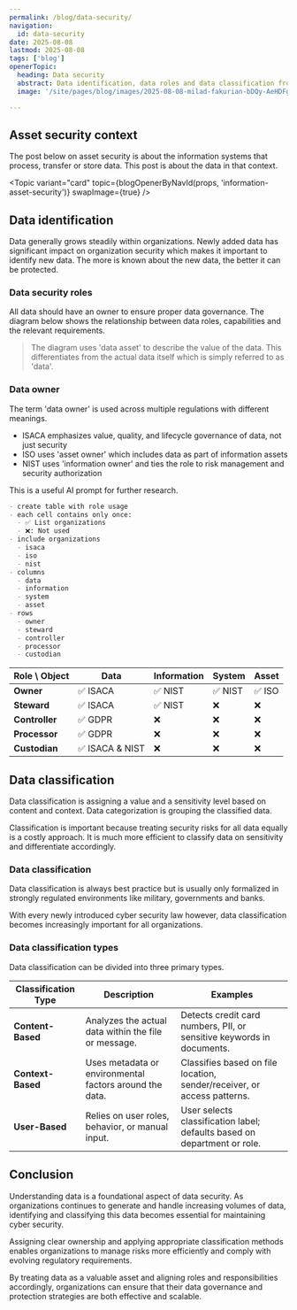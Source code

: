 ```yaml
---
permalink: /blog/data-security/
navigation:
  id: data-security
date: 2025-08-08
lastmod: 2025-08-08
tags: ['blog']
openerTopic:
  heading: Data security
  abstract: Data identification, data roles and data classification from a security perspective
  image: '/site/pages/blog/images/2025-08-08-milad-fakurian-bDQy-AeHDFg-unsplash.jpg'

---
```



## Asset security context

The post below on asset security is about the information systems that process,
transfer or store data. This post is about the data in that context.

<Topic variant="card" topic={blogOpenerByNavId(props, 'information-asset-security')} swapImage={true} />

## Data identification

Data generally grows steadily within organizations. Newly added data has
significant impact on organization security which makes it important to identify
new data. The more is known about the new data, the better it can be protected.

### Data security roles

All data should have an owner to ensure proper data governance. The diagram
below shows the relationship between data roles, capabilities and the relevant
requirements.

> The diagram uses 'data asset' to describe the value of the data. This
> differentiates from the actual data itself which is simply referred to as
> 'data'.

<Diagram src="/site/pages/blog/images-security-framework/data-asset-roles.svg" width="60rem" />

### Data owner

The term 'data owner' is used across multiple regulations with different
meanings.

- ISACA emphasizes value, quality, and lifecycle governance of data, not just
  security
- ISO uses 'asset owner' which includes data as part of information assets
- NIST uses 'information owner' and ties the role to risk management and
  security authorization

This is a useful AI prompt for further research.

```md
- create table with role usage
- each cell contains only once:
  - ✅ List organizations
  - ❌: Not used
- include organizations
  - isaca
  - iso
  - nist
- columns
  - data
  - information
  - system
  - asset
- rows
  - owner
  - steward
  - controller
  - processor
  - custodian
```

| **Role \\ Object** | **Data** | **Information** | **System** | **Asset** |
|---|---|---|---|---|
| **Owner** | ✅ ISACA | ✅ NIST | ✅ NIST | ✅ ISO |
| **Steward** | ✅ ISACA | ✅ NIST | ❌ | ❌ |
| **Controller** | ✅ GDPR | ❌ | ❌ | ❌ |
| **Processor** | ✅ GDPR | ❌ | ❌ | ❌ |
| **Custodian** | ✅ ISACA & NIST | ❌ | ❌ | ❌ |


## Data classification

Data classification is assigning a value and a sensitivity level based on
content and context. Data categorization is grouping the classified data.

Classification is important because treating security risks for all data equally
is a costly approach. It is much more efficient to classify data on sensitivity
and differentiate accordingly.

### Data classification

Data classification is always best practice but is usually only formalized in
strongly regulated environments like military, governments and banks.

With every newly introduced cyber security law however, data classification
becomes increasingly important for all organizations.


### Data classification types

Data classification can be divided into three primary types.

|  Classification Type  |  Description  |  Examples  |
|-----------------------|--------------------------------------------------------------|--------------------------------------------------------------|
| **Content-Based**     | Analyzes the actual data within the file or message.         | Detects credit card numbers, PII, or sensitive keywords in documents. |
| **Context-Based**     | Uses metadata or environmental factors around the data.      | Classifies based on file location, sender/receiver, or access patterns. |
| **User-Based**        | Relies on user roles, behavior, or manual input.             | User selects classification label; defaults based on department or role. |

## Conclusion

Understanding data is a foundational aspect of data security. As organizations
continues to generate and handle increasing volumes of data, identifying and
classifying this data becomes essential for maintaining cyber security.

Assigning clear ownership and applying appropriate classification methods
enables organizations to manage risks more efficiently and comply with evolving
regulatory requirements.

By treating data as a valuable asset and aligning roles and responsibilities
accordingly, organizations can ensure that their data governance and protection
strategies are both effective and scalable.
